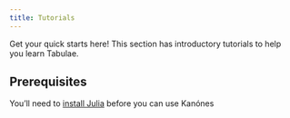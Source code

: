 ```yaml
---
title: Tutorials
---
```


Get your quick starts here! This section has introductory tutorials to help you learn Tabulae.


## Prerequisites

You’ll need to [install Julia](https://julialang.org/downloads/) before you can use Kanónes